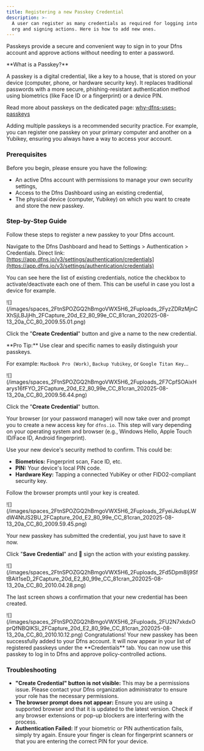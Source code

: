 ```yaml
---
title: Registering a new Passkey Credential
description: >-
  A user can register as many credentials as required for logging into his Dfns
  org and signing actions. Here is how to add new ones.
---
```


Passkeys provide a secure and convenient way to sign in to your Dfns account and approve actions without needing to enter a password.

<Info>
**What is a Passkey?**

A passkey is a digital credential, like a key to a house, that is stored on your device (computer, phone, or hardware security key). It replaces traditional passwords with a more secure, phishing-resistant authentication method using biometrics (like Face ID or a fingerprint) or a device PIN.

Read more about passkeys on the dedicated page: [why-dfns-uses-passkeys](/core-concepts/passkeys)
</Info>

Adding multiple passkeys is a recommended security practice. For example, you can register one passkey on your primary computer and another on a Yubikey, ensuring you always have a way to access your account.

### Prerequisites

Before you begin, please ensure you have the following:

* An active Dfns account with permissions to manage your own security settings,
* Access to the Dfns Dashboard using an existing credential,
* The physical device (computer, Yubikey) on which you want to create and store the new passkey.

### Step-by-Step Guide

Follow these steps to register a new passkey to your Dfns account.

<Steps>
<Step title="Log in and Navigate to Credentials">

Navigate to the Dfns Dashboard and head to Settings > Authentication > Credentials. Direct link: [https://app.dfns.io/v3/settings/authentication/credentials](https://app.dfns.io/v3/settings/authentication/credentials)

You can see here the list of existing credentials, notice the checkbox to activate/deactivate each one of them. This can be useful in case you lost a device for example.

<Frame>![](/images/spaces_2FtnSPOZGQ2hBmgoVWX5H6_2Fuploads_2FyzZDRzMjnCXhSjLBJjHh_2FCapture_20d_E2_80_99e_CC_81cran_202025-08-13_20a_CC_80_2009.55.01.png)</Frame>


</Step>

<Step title="Name the new Credential">

Click the "**Create Credential**" button and give a name to the new credential.

<Info>
**Pro Tip:** Use clear and specific names to easily distinguish your passkeys.

For example: `MacBook Pro (Work)`,  `Backup Yubikey`, or `Google Titan Key`...
</Info>

<Frame>![](/images/spaces_2FtnSPOZGQ2hBmgoVWX5H6_2Fuploads_2F7CpfSOAixHarys16fFYO_2FCapture_20d_E2_80_99e_CC_81cran_202025-08-13_20a_CC_80_2009.56.44.png)</Frame>


</Step>

<Step title=" Register your passkey as the new Credential">

Click the "**Create Credential**" button.

Your browser (or your password manager) will now take over and prompt you to create a new access key for `dfns.io`. This step will vary depending on your operating system and browser (e.g., Windows Hello, Apple Touch ID/Face ID, Android fingerprint).

Use your new device's security method to confirm. This could be:

* **Biometrics:** Fingerprint scan, Face ID, etc.
* **PIN:** Your device's local PIN code.
* **Hardware Key:** Tapping a connected YubiKey or other FIDO2-compliant security key.

Follow the browser prompts until your key is created.

<Frame>![](/images/spaces_2FtnSPOZGQ2hBmgoVWX5H6_2Fuploads_2FyeiJkdupLWdW4NtJS2BU_2FCapture_20d_E2_80_99e_CC_81cran_202025-08-13_20a_CC_80_2009.59.45.png)</Frame>


</Step>

<Step title=" Sign your request with an existing Credential">

Your new passkey has submitted the credential, you just have to save it now.

Click "**Save Credential**" and :key: sign the action with your existing passkey.

<Frame>![](/images/spaces_2FtnSPOZGQ2hBmgoVWX5H6_2Fuploads_2Fd5Dpm8Ij9SftBAit1seD_2FCapture_20d_E2_80_99e_CC_81cran_202025-08-13_20a_CC_80_2010.04.28.png)</Frame>
</Step>

<Step title=" Confirmation">

The last screen shows a confirmation that your new credential has been created.

<Frame>![](/images/spaces_2FtnSPOZGQ2hBmgoVWX5H6_2Fuploads_2FU2N7xkdxOprQfNBQIKSi_2FCapture_20d_E2_80_99e_CC_81cran_202025-08-13_20a_CC_80_2010.10.12.png)</Frame>
</Step>
</Steps>

<Check>
Congratulations! Your new passkey has been successfully added to your Dfns account. It will now appear in your list of registered passkeys under the **Credentials** tab. You can now use this passkey to log in to Dfns and approve policy-controlled actions.
</Check>

### Troubleshooting

* **"Create Credential" button is not visible:** This may be a permissions issue. Please contact your Dfns organization administrator to ensure your role has the necessary permissions.
* **The browser prompt does not appear:** Ensure you are using a supported browser and that it is updated to the latest version. Check if any browser extensions or pop-up blockers are interfering with the process.
* **Authentication Failed:** If your biometric or PIN authentication fails, simply try again. Ensure your finger is clean for fingerprint scanners or that you are entering the correct PIN for your device.
